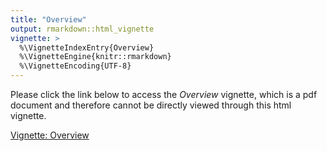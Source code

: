 ```yaml
---
title: "Overview"
output: rmarkdown::html_vignette
vignette: >
  %\VignetteIndexEntry{Overview}
  %\VignetteEngine{knitr::rmarkdown}
  %\VignetteEncoding{UTF-8}
---
```


Please click the link below to access the *Overview* vignette, which is a pdf document and therefore cannot be directly viewed through this html vignette.

<!--- <iframe src="overview_vignette.pdf"/> -->

[Vignette: Overview](overview_vignette.pdf){target="_blank"}

